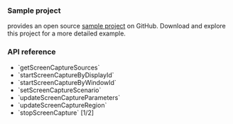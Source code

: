 <PlatformWrapper platform="windows">

### Sample project

<Vg k="COMPANY" /> provides an open source <Vpl k="NAME" /> [sample project](https://github.com/AgoraIO/API-Examples/blob/main/windows/APIExample/APIExample/Advanced/ScreenShare/AgoraScreenCapture.cpp) on GitHub. Download and explore this project for a more detailed example.

### API reference

- <Link to="{{Global.API_REF_WINDOWS_ROOT_CPP}}/class_irtcengine.html#api_irtcengine_getscreencapturesources">`getScreenCaptureSources`</Link>
- <Link to="{{Global.API_REF_WINDOWS_ROOT_CPP}}/class_irtcengine.html#api_irtcengine_startscreencapturebydisplayid">`startScreenCaptureByDisplayId`</Link>
- <Link to="{{Global.API_REF_WINDOWS_ROOT_CPP}}/class_irtcengine.html#api_irtcengine_startscreencapturebywindowid">`startScreenCaptureByWindowId`</Link>
- <Link to="{{Global.API_REF_WINDOWS_ROOT_CPP}}/class_irtcengine.html#api_irtcengine_setscreencapturescenario">`setScreenCaptureScenario`</Link>
- <Link to="{{Global.API_REF_WINDOWS_ROOT_CPP}}/class_irtcengine.html#api_irtcengine_updatescreencaptureparameters">`updateScreenCaptureParameters`</Link>
- <Link to="{{Global.API_REF_WINDOWS_ROOT_CPP}}/class_irtcengine.html#api_irtcengine_updatescreencaptureregion">`updateScreenCaptureRegion`</Link>
- <Link to="{{Global.API_REF_WINDOWS_ROOT_CPP}}/class_irtcengine.html#api_irtcengine_stopscreencapture">`stopScreenCapture` [1/2]</Link>

</PlatformWrapper>